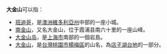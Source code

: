 '''大金山'''可以指：

* [[本迪戈|班迪哥]]，是[[澳大利亚|澳洲]][[维多利亚州|維多利亞州]]中部的一座小城。
*[[南金山|南金山]]，又名大金山，位于霞浦县南六十里的一座山峰。
* [[大金山岛|大金山岛]]，是[[上海市|上海市]]南部的一個岩島。
* [[大金山_(台灣)|大金山]]，是[[台灣|台灣]][[桃園市|桃園市]][[楊梅區|楊梅區]]的山名，為[[店子湖台地|店子湖台地]]的一部分。

{{disambig|CAT=三字地名消歧义}}
